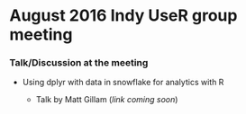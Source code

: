 # August 2016 Indy UseR group meeting

### Talk/Discussion at the meeting

*  Using dplyr with data in snowflake for analytics with R

      + Talk by Matt Gillam (*link coming soon*)

    

